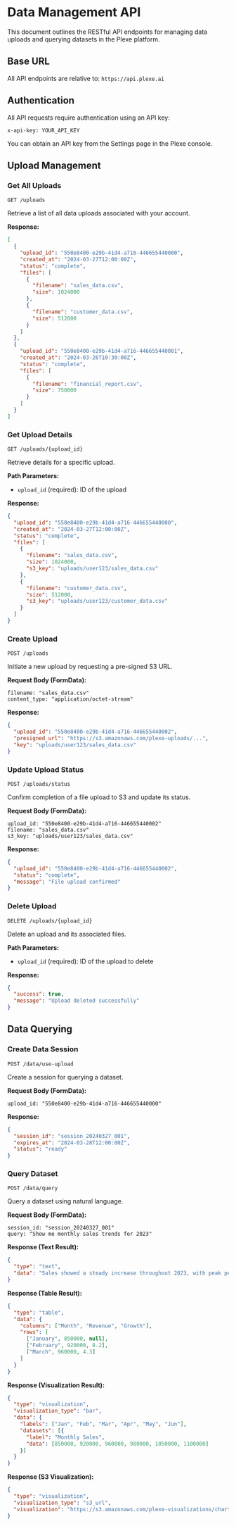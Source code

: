 # Data Management API

This document outlines the RESTful API endpoints for managing data uploads and querying datasets in the Plexe platform.

## Base URL

All API endpoints are relative to: `https://api.plexe.ai`

## Authentication

All API requests require authentication using an API key:

```
x-api-key: YOUR_API_KEY
```

You can obtain an API key from the Settings page in the Plexe console.

## Upload Management

### Get All Uploads

```http
GET /uploads
```

Retrieve a list of all data uploads associated with your account.

**Response:**
```json
[
  {
    "upload_id": "550e8400-e29b-41d4-a716-446655440000",
    "created_at": "2024-03-27T12:00:00Z",
    "status": "complete",
    "files": [
      {
        "filename": "sales_data.csv",
        "size": 1024000
      },
      {
        "filename": "customer_data.csv",
        "size": 512000
      }
    ]
  },
  {
    "upload_id": "550e8400-e29b-41d4-a716-446655440001",
    "created_at": "2024-03-26T10:30:00Z",
    "status": "complete",
    "files": [
      {
        "filename": "financial_report.csv",
        "size": 750000
      }
    ]
  }
]
```

### Get Upload Details

```http
GET /uploads/{upload_id}
```

Retrieve details for a specific upload.

**Path Parameters:**
- `upload_id` (required): ID of the upload

**Response:**
```json
{
  "upload_id": "550e8400-e29b-41d4-a716-446655440000",
  "created_at": "2024-03-27T12:00:00Z",
  "status": "complete",
  "files": [
    {
      "filename": "sales_data.csv",
      "size": 1024000,
      "s3_key": "uploads/user123/sales_data.csv"
    },
    {
      "filename": "customer_data.csv",
      "size": 512000,
      "s3_key": "uploads/user123/customer_data.csv"
    }
  ]
}
```

### Create Upload

```http
POST /uploads
```

Initiate a new upload by requesting a pre-signed S3 URL.

**Request Body (FormData):**
```
filename: "sales_data.csv"
content_type: "application/octet-stream"
```

**Response:**
```json
{
  "upload_id": "550e8400-e29b-41d4-a716-446655440002",
  "presigned_url": "https://s3.amazonaws.com/plexe-uploads/...",
  "key": "uploads/user123/sales_data.csv"
}
```

### Update Upload Status

```http
POST /uploads/status
```

Confirm completion of a file upload to S3 and update its status.

**Request Body (FormData):**
```
upload_id: "550e8400-e29b-41d4-a716-446655440002"
filename: "sales_data.csv"
s3_key: "uploads/user123/sales_data.csv"
```

**Response:**
```json
{
  "upload_id": "550e8400-e29b-41d4-a716-446655440002",
  "status": "complete",
  "message": "File upload confirmed"
}
```

### Delete Upload

```http
DELETE /uploads/{upload_id}
```

Delete an upload and its associated files.

**Path Parameters:**
- `upload_id` (required): ID of the upload to delete

**Response:**
```json
{
  "success": true,
  "message": "Upload deleted successfully"
}
```

## Data Querying

### Create Data Session

```http
POST /data/use-upload
```

Create a session for querying a dataset.

**Request Body (FormData):**
```
upload_id: "550e8400-e29b-41d4-a716-446655440000"
```

**Response:**
```json
{
  "session_id": "session_20240327_001",
  "expires_at": "2024-03-28T12:00:00Z",
  "status": "ready"
}
```

### Query Dataset

```http
POST /data/query
```

Query a dataset using natural language.

**Request Body (FormData):**
```
session_id: "session_20240327_001"
query: "Show me monthly sales trends for 2023"
```

**Response (Text Result):**
```json
{
  "type": "text",
  "data": "Sales showed a steady increase throughout 2023, with peak performance in Q4. December had the highest monthly revenue at $1.2M."
}
```

**Response (Table Result):**
```json
{
  "type": "table",
  "data": {
    "columns": ["Month", "Revenue", "Growth"],
    "rows": [
      ["January", 850000, null],
      ["February", 920000, 8.2],
      ["March", 960000, 4.3]
    ]
  }
}
```

**Response (Visualization Result):**
```json
{
  "type": "visualization",
  "visualization_type": "bar",
  "data": {
    "labels": ["Jan", "Feb", "Mar", "Apr", "May", "Jun"],
    "datasets": [{
      "label": "Monthly Sales",
      "data": [850000, 920000, 960000, 980000, 1050000, 1100000]
    }]
  }
}
```

**Response (S3 Visualization):**
```json
{
  "type": "visualization",
  "visualization_type": "s3_url",
  "visualization": "https://s3.amazonaws.com/plexe-visualizations/chart-123.png"
}
```
